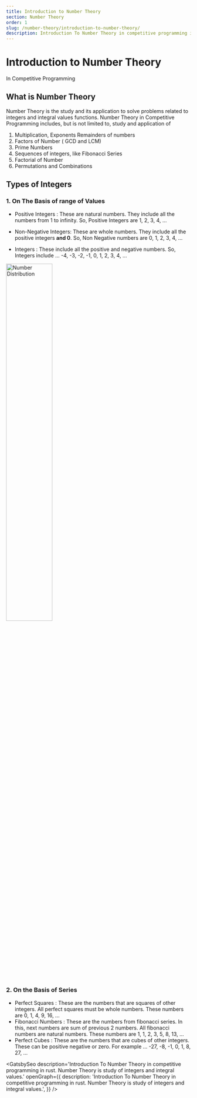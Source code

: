 ```yaml
---
title: Introduction to Number Theory
section: Number Theory
order: 1
slug: /number-theory/introduction-to-number-theory/
description: Introduction To Number Theory in competitive programming in rust. Number Theory is study of integers and integral values.
---
```


# Introduction to Number Theory
In Competitive Programming

## What is Number Theory

Number Theory is the study and its application to solve problems related to integers and integral values functions.
Number Theory in Competitive Programming includes, but is not limited to, study and application of
1. Multiplication, Exponents Remainders of numbers
2. Factors of Number ( GCD and LCM)
3. Prime Numbers
4. Sequences of integers, like Fibonacci Series
5. Factorial of Number
6. Permutations and Combinations

## Types of Integers
### 1. On The Basis of range of Values

- Positive Integers : These are natural numbers. They include all the numbers from 1 to infinity. So, Positive Integers are 1, 2, 3, 4, ...

- Non-Negative Integers: These are whole numbers. They include all the positive integers **and 0**. So, Non Negative numbers are 0, 1, 2, 3, 4, ...

- Integers : These include all the positive and negative numbers. So, Integers include ... -4, -3, -2, -1, 0, 1, 2, 3, 4, ...


<div style={{textAlign: 'center'}} >
    <img src={NumberDistribution} width="50%" alt="Number Distribution" />
</div>

### 2. On the Basis of Series

- Perfect Squares : These are the numbers that are squares of other integers. All perfect squares must be whole numbers. These numbers are 0, 1, 4, 9, 16, ... 
- Fibonacci Numbers : These are the numbers from fibonacci series. In this, next numbers are sum of previous 2 numbers. All fibonacci numbers are natural numbers.
These numbers are 1, 1, 2, 3, 5, 8, 13, ...
- Perfect Cubes : These are the numbers that are cubes of other integers. These can be positive negative or zero. For example  ... -27, -8, -1, 0, 1, 8, 27, ...



<GatsbySeo 
description='Introduction To Number Theory in competitive programming in rust. Number Theory is study of integers and integral values.'
openGraph={{
        description: 'Introduction To Number Theory in competitive programming in rust. Number Theory is study of integers and integral values.',
}}
/>
